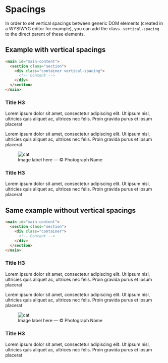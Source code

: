 
<Meta
  title="Layouts/Spacings"
/>

# Spacings

In order to set vertical spacings between generic DOM elements (created in a WYSIWYG editor for example), you can add the class `.vertical-spacing` to the direct parent of these elements.


## Example with vertical spacings

```html
<main id="main-content">
  <section class="section">
    <div class="container vertical-spacing">
      <!-- Content -->
    </div>
  </section>
</main>
```
<Canvas className="storybook-demo-spacings">
  <main id="main-content">
    <section class="section">
      <div class="container vertical-spacing">
        <h3 class="h3">Title H3</h3>
        <p>Lorem ipsum dolor sit amet, consectetur adipiscing elit. Ut ipsum nisl, ultricies quis aliquet ac, ultrices nec felis. Proin gravida purus et ipsum placerat</p>
        <p>Lorem ipsum dolor sit amet, consectetur adipiscing elit. Ut ipsum nisl, ultricies quis aliquet ac, ultrices nec felis. Proin gravida purus et ipsum placerat</p>
        <figure>
          <picture>
            <source
              srcset="https://placekitten.com/g/1600/900"
              media="(min-width: 800px)"
            />
            <img src="https://placekitten.com/g/1600/900" alt="cat" />
          </picture>
          <figcaption>
            Image label here —&nbsp;©&nbsp;Photograph Name
          </figcaption>
        </figure>
        <h3 class="h3">Title H3</h3>
        <p>Lorem ipsum dolor sit amet, consectetur adipiscing elit. Ut ipsum nisl, ultricies quis aliquet ac, ultrices nec felis. Proin gravida purus et ipsum placerat</p>
      </div>
    </section>
  </main>
</Canvas>





## Same example without vertical spacings

```html
<main id="main-content">
  <section class="section">
    <div class="container">
      <!-- Content -->
    </div>
  </section>
</main>
```
<Canvas className="storybook-demo-spacings">
  <main id="main-content">
    <section class="section">
      <div class="container">
        <h3 class="h3">Title H3</h3>
        <p>Lorem ipsum dolor sit amet, consectetur adipiscing elit. Ut ipsum nisl, ultricies quis aliquet ac, ultrices nec felis. Proin gravida purus et ipsum placerat</p>
        <p>Lorem ipsum dolor sit amet, consectetur adipiscing elit. Ut ipsum nisl, ultricies quis aliquet ac, ultrices nec felis. Proin gravida purus et ipsum placerat</p>
        <figure>
          <picture>
            <source
              srcset="https://placekitten.com/g/1600/900"
              media="(min-width: 800px)"
            />
            <img src="https://placekitten.com/g/1600/900" alt="cat" />
          </picture>
          <figcaption>
            Image label here —&nbsp;©&nbsp;Photograph Name
          </figcaption>
        </figure>
        <h3 class="h3">Title H3</h3>
        <p>Lorem ipsum dolor sit amet, consectetur adipiscing elit. Ut ipsum nisl, ultricies quis aliquet ac, ultrices nec felis. Proin gravida purus et ipsum placerat</p>
      </div>
    </section>
  </main>
</Canvas>
